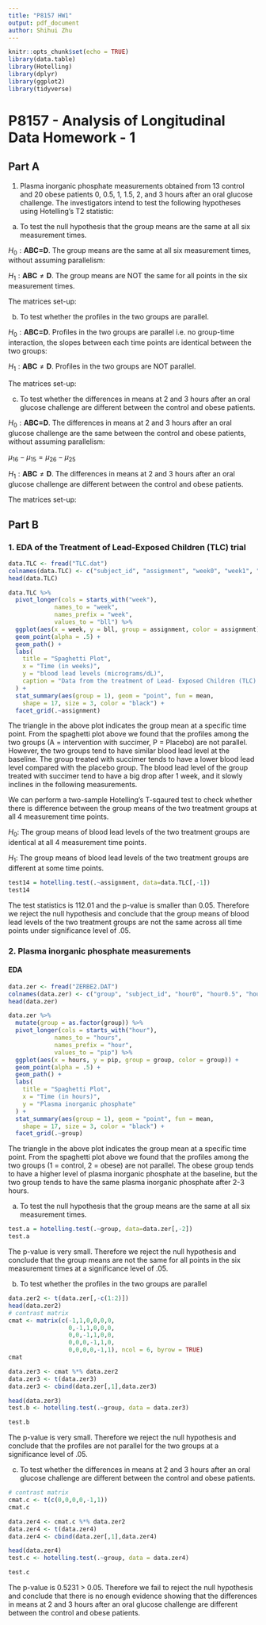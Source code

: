 ```yaml
---
title: "P8157 HW1"
output: pdf_document
author: Shihui Zhu
---
```


```r
knitr::opts_chunk$set(echo = TRUE)
library(data.table)
library(Hotelling)
library(dplyr)
library(ggplot2)
library(tidyverse)
```

# P8157 - Analysis of Longitudinal Data Homework - 1

## Part A

1. Plasma inorganic phosphate measurements obtained from 13 control and 20 obese patients 0, 0.5, 1, 1.5, 2, 
and 3 hours after an oral glucose challenge. The investigators intend to test the following hypotheses using 
Hotelling’s T2 statistic:

(a) To test the null hypothesis that the group means are the same at all six measurement times. 

$H_0: \textbf{ABC=D}$. The group means are the same at all six measurement times, without assuming parallelism:

\begin{align*}
\mu_{11} = \mu_{21} \\
\mu_{12} = \mu_{22} \\
...\\
\mu_{16} = \mu_{26}
\end{align*}

$H_1: \textbf{ABC} \neq \textbf{D}$. The group means are NOT the same for all points in the six measurement times.

The matrices set-up:

\begin{equation*}
\textbf{B}_{2, 6} = 
\begin{bmatrix}
\mu_{11} & \mu_{12} & ... & \mu_{16} \\
\mu_{21} & \mu_{22} & ... & \mu_{26}
\end{bmatrix}
\end{equation*}

\begin{equation*}
\textbf{C}_{6, 6} = \textbf{I}_6 = 
\begin{bmatrix}
1 & 0 & 0 & ... & 0 \\
0 & 1 & 0 & ... & 0 \\
0 & 0 & 1 & ... & 0 \\
... \\
0 & 0 & 0 & ... & 1
\end{bmatrix}
\end{equation*}

\begin{align*}
\textbf{A}_{1, 2} = [\textbf{I}_{1}, -1_{1}] = [1 -1] \\
\textbf{D} = \textbf{0}_{1,6}
\end{align*}

(b) To test whether the profiles in the two groups are parallel.

$H_0: \textbf{ABC=D}$. Profiles in the two groups are parallel i.e. no group-time interaction, the slopes between 
each time points are identical between the two groups:

\begin{align*}
\mu_{12}-\mu_{11} = \mu_{22} - \mu_{21} \\
\mu_{13}-\mu_{12} = \mu_{23} - \mu_{22} \\
...\\
\mu_{16} - \mu_{15} = \mu_{26} - \mu_{25}
\end{align*}

$H_1: \textbf{ABC} \neq \textbf{D}$. Profiles in the two groups are NOT parallel.

The matrices set-up:

\begin{equation*}
\textbf{B}_{2, 6} = 
\begin{bmatrix}
\mu_{11} & \mu_{12} & ... & \mu_{16} \\
\mu_{21} & \mu_{22} & ... & \mu_{26}
\end{bmatrix}
\end{equation*}

\begin{equation*}
\textbf{C}_{6, 5} = 
\begin{bmatrix}
-1 & 0 & ... & 0 \\
1 & -1 & ... & 0 \\
0 & 1 & ... & 0 \\
... \\
0 & 0 & ... & 1
\end{bmatrix}
\end{equation*}

\begin{align*}
\textbf{A}_{1, 2} = [\textbf{I}_{1}, -1_{1}] = [1 -1] \\
\textbf{D} = \textbf{0}_{1,5}
\end{align*}

(c) To test whether the differences in means at 2 and 3 hours after an oral glucose challenge are different between the control and obese patients.

$H_0: \textbf{ABC=D}$. The differences in means at 2 and 3 hours after an oral glucose challenge are the same between the control and obese patients, without assuming parallelism:

$\mu_{16}-\mu_{15} = \mu_{26} - \mu_{25}$

$H_1: \textbf{ABC} \neq \textbf{D}$. The differences in means at 2 and 3 hours after an oral glucose challenge are different between the control and obese patients.

The matrices set-up:

\begin{equation*}
\textbf{B}_{2, 6} = 
\begin{bmatrix}
\mu_{11} & \mu_{12} & ... & \mu_{16} \\
\mu_{21} & \mu_{22} & ... & \mu_{26}
\end{bmatrix}
\end{equation*}

\begin{equation*}
\textbf{C}_{6, 1} = 
\begin{bmatrix}
0 \\
0 \\
0 \\
... \\
-1 \\
1
\end{bmatrix}
\end{equation*}

\begin{align*}
\textbf{A}_{1, 2} = [\textbf{I}_{1}, -1_{1}] = [1 -1] \\
\textbf{D} = 0
\end{align*}

## Part B

### 1. EDA of the Treatment of Lead-Exposed Children (TLC) trial

```r
data.TLC <- fread("TLC.dat")
colnames(data.TLC) <- c("subject_id", "assignment", "week0", "week1", "week4", "week6")
head(data.TLC)

data.TLC %>% 
  pivot_longer(cols = starts_with("week"),
             names_to = "week",
             names_prefix = "week",
             values_to = "bll") %>%
  ggplot(aes(x = week, y = bll, group = assignment, color = assignment)) + 
  geom_point(alpha = .5) + 
  geom_path() + 
  labs(
    title = "Spaghetti Plot",
    x = "Time (in weeks)",
    y = "blood lead levels (micrograms/dL)",
    caption = "Data from the treatment of Lead- Exposed Children (TLC) trial"
  ) + 
  stat_summary(aes(group = 1), geom = "point", fun = mean,
    shape = 17, size = 3, color = "black") + 
  facet_grid(.~assignment)
```
The triangle in the above plot indicates the group mean at a specific time point. From the spaghetti plot above we found that the profiles among the two groups (A = intervention with succimer, P = Placebo) are not parallel. However, the two groups tend to have similar blood lead level at the baseline. The group treated with succimer tends to have a lower blood lead level compared with the placebo group. The blood lead level of the group treated with succimer tend to have a big drop after 1 week, and it slowly inclines in the following measurements. 

We can perform a two-sample Hotelling's T-sqaured test to check whether there is difference between the group means of the two treatment groups at all 4 measurement time points. 

$H_0:$ The group means of blood lead levels of the two treatment groups are identical at all 4 measurement time points.

\begin{align*}
\mu_{11} = \mu_{21} \\
\mu_{12} = \mu_{22} \\
\mu_{13} = \mu_{23}
\mu_{14} = \mu_{24}
\end{align*}

$H_1:$ The group means of blood lead levels of the two treatment groups are different at some time points.

```r
test14 = hotelling.test(.~assignment, data=data.TLC[,-1])
test14
```

The test statistics is 112.01 and the p-value is smaller than 0.05. Therefore we reject the null hypothesis and conclude that the group means of blood lead levels of the two treatment groups are not the same across all time points under significance level of .05.

### 2. Plasma inorganic phosphate measurements

#### EDA

```r
data.zer <- fread("ZERBE2.DAT")
colnames(data.zer) <- c("group", "subject_id", "hour0", "hour0.5", "hour1", "hour1.5", "hour2", "hour3")
head(data.zer)

data.zer %>% 
  mutate(group = as.factor(group)) %>%
  pivot_longer(cols = starts_with("hour"),
             names_to = "hours",
             names_prefix = "hour",
             values_to = "pip") %>%
  ggplot(aes(x = hours, y = pip, group = group, color = group)) + 
  geom_point(alpha = .5) + 
  geom_path() + 
  labs(
    title = "Spaghetti Plot",
    x = "Time (in hours)",
    y = "Plasma inorganic phosphate"
  ) + 
  stat_summary(aes(group = 1), geom = "point", fun = mean,
    shape = 17, size = 3, color = "black") + 
  facet_grid(.~group)
```
The triangle in the above plot indicates the group mean at a specific time point. From the spaghetti plot above we found that the profiles among the two groups (1 = control, 2 = obese) are not parallel. The obese group tends to have a higher level of plasma inorganic phosphate at the baseline, but the two group tends to have the same plasma inorganic phosphate after 2-3 hours.

(a) To test the null hypothesis that the group means are the same at all six measurement times. 

```r
test.a = hotelling.test(.~group, data=data.zer[,-2])
test.a
```

The p-value is very small. Therefore we reject the null hypothesis and conclude that the group means are not the same for all points in the six measurement times at a significance level of .05.

(b) To test whether the profiles in the two groups are parallel

```r
data.zer2 <- t(data.zer[,-c(1:2)])
head(data.zer2)
# contrast matrix
cmat <- matrix(c(-1,1,0,0,0,0,
                 0,-1,1,0,0,0,
                 0,0,-1,1,0,0,
                 0,0,0,-1,1,0,
                 0,0,0,0,-1,1), ncol = 6, byrow = TRUE)
cmat

data.zer3 <- cmat %*% data.zer2
data.zer3 <- t(data.zer3)
data.zer3 <- cbind(data.zer[,1],data.zer3)

head(data.zer3)
test.b <- hotelling.test(.~group, data = data.zer3)

test.b
```
The p-value is very small. Therefore we reject the null hypothesis and conclude that the profiles are not parallel for the two groups at a significance level of .05.

(c) To test whether the differences in means at 2 and 3 hours after an oral glucose challenge are different between the control and obese patients.

```r
# contrast matrix
cmat.c <- t(c(0,0,0,0,-1,1))
cmat.c

data.zer4 <- cmat.c %*% data.zer2
data.zer4 <- t(data.zer4)
data.zer4 <- cbind(data.zer[,1],data.zer4)

head(data.zer4)
test.c <- hotelling.test(.~group, data = data.zer4)

test.c
```

The p-value is 0.5231 > 0.05. Therefore we fail to reject the null hypothesis and conclude that there is no enough evidence showing that the differences in means at 2 and 3 hours after an oral glucose challenge are different between the control and obese patients.

